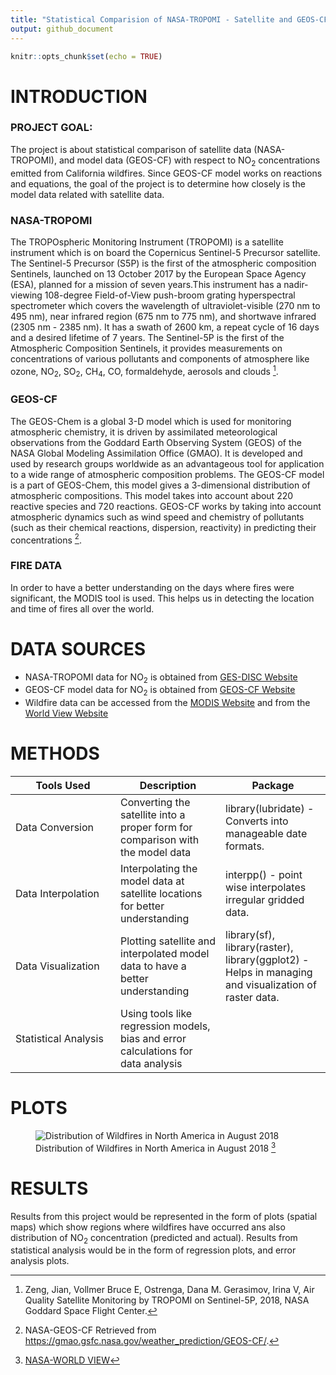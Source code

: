 ```yaml
---
title: "Statistical Comparision of NASA-TROPOMI - Satellite and GEOS-CF - Model Data"
output: github_document
---
```


```r
knitr::opts_chunk$set(echo = TRUE)
```

# INTRODUCTION

### PROJECT GOAL: 

The project is about statistical comparison of satellite data (NASA-TROPOMI), and model data (GEOS-CF) with respect to NO~2~ concentrations emitted from California wildfires. Since GEOS-CF model works on reactions and equations, the goal of the project is to determine how closely is the model data related with satellite data. 

### NASA-TROPOMI 

The TROPOspheric Monitoring Instrument (TROPOMI) is a satellite instrument which is on board the Copernicus Sentinel-5 Precursor satellite. The Sentinel-5 Precursor (S5P) is the first of the atmospheric composition Sentinels, launched on 13 October 2017 by the European Space Agency (ESA), planned for a mission of seven years.This instrument has a nadir-viewing 108-degree Field-of-View push-broom grating hyperspectral spectrometer which covers the wavelength of ultraviolet-visible (270 nm to 495 nm), near infrared region (675 nm to 775 nm), and shortwave infrared (2305 nm - 2385 nm). It has a swath of 2600 km, a repeat cycle of 16 days and a desired lifetime of 7 years. The Sentinel-5P is the first of the Atmospheric Composition Sentinels, it provides measurements on concentrations of various pollutants and components of atmosphere like ozone, NO~2~, SO~2~, CH~4~, CO, formaldehyde, aerosols and clouds [^a-random-footnote-label].

[^a-random-footnote-label]: Zeng, Jian, Vollmer Bruce E, Ostrenga, Dana M. Gerasimov, Irina V, Air Quality
Satellite Monitoring by TROPOMI on Sentinel-5P, 2018, NASA Goddard Space Flight Center.


### GEOS-CF

The GEOS-Chem is a global 3-D model which is used for monitoring atmospheric chemistry, it is driven by assimilated meteorological observations from the Goddard Earth Observing System (GEOS) of the NASA Global Modeling Assimilation Office (GMAO). It is developed and used by research groups worldwide as an advantageous tool for application to a wide range of atmospheric composition problems. The GEOS-CF model is a part of GEOS-Chem, this model gives a 3-dimensional distribution of atmospheric compositions. This model takes into account about 220 reactive species and 720 reactions. GEOS-CF works by taking into account atmospheric dynamics such as wind speed and chemistry of pollutants (such as their chemical reactions, dispersion, reactivity) in predicting their concentrations [^a-random-footnote-label1].

[^a-random-footnote-label1]: NASA-GEOS-CF Retrieved from <https://gmao.gsfc.nasa.gov/weather_prediction/GEOS-CF/>.

### FIRE DATA

In order to have a better understanding on the days where fires were significant, the MODIS tool is used. This helps us in detecting the location and time of fires all over the world. 

# DATA SOURCES 
* NASA-TROPOMI data for NO~2~ is obtained from  [GES-DISC Website](https://disc.gsfc.nasa.gov/)
* GEOS-CF model data for NO~2~ is obtained from [GEOS-CF Website](https://portal.nccs.nasa.gov/datashare/gmao/geos-cf/v1/das/)
* Wildfire data can be accessed from the [MODIS Website](https://firms.modaps.eosdis.nasa.gov/download/) and from the [World View Website](https://worldview.earthdata.nasa.gov/)

# METHODS

Tools Used  | Description | Package 
------------- | -------------| -------------
Data Conversion | Converting the satellite into a proper form for comparison with the model data | library(lubridate) - Converts into manageable date formats.  
Data Interpolation | Interpolating the model data at satellite locations for better understanding | interpp() -  point wise interpolates irregular gridded data.
Data Visualization | Plotting satellite and interpolated model data to have a better understanding | library(sf), library(raster), library(ggplot2) - Helps in managing and visualization of raster data.  
Statistical Analysis |Using tools like regression models, bias and error calculations for data analysis | 


# PLOTS

![Distribution of Wildfires in North America in August 2018 [^a-random-footnote-label3]](C:\\Users\\shrut\\Downloads\\image.png)

[^a-random-footnote-label3]: [NASA-WORLD VIEW](https://worldview.earthdata.nasa.gov/)

# RESULTS 

Results from this project would be represented in the form of plots (spatial maps) which show regions where wildfires have occurred ans also distribution of NO~2~ concentration (predicted and actual). Results from statistical analysis would be in the form of regression plots, and error analysis plots. 
